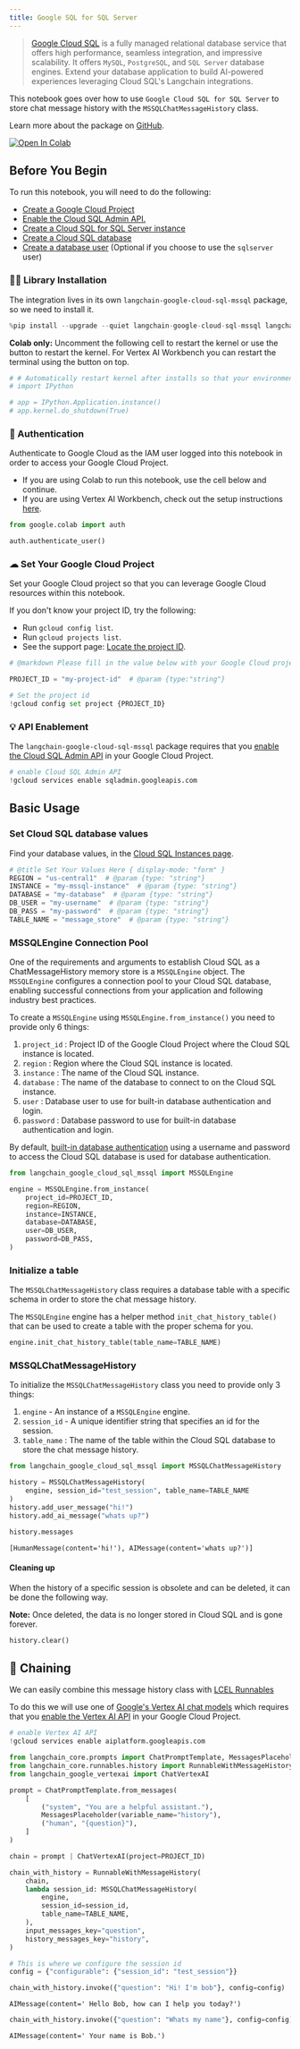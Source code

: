 ```yaml
---
title: Google SQL for SQL Server
---
```


> [Google Cloud SQL](https://cloud.google.com/sql) is a fully managed relational database service that offers high performance, seamless integration, and impressive scalability. It offers `MySQL`, `PostgreSQL`, and `SQL Server` database engines. Extend your database application to build AI-powered experiences leveraging Cloud SQL's Langchain integrations.

This notebook goes over how to use `Google Cloud SQL for SQL Server` to store chat message history with the `MSSQLChatMessageHistory` class.

Learn more about the package on [GitHub](https://github.com/googleapis/langchain-google-cloud-sql-mssql-python/).

[![Open In Colab](https://colab.research.google.com/assets/colab-badge.svg)](https://colab.research.google.com/github/googleapis/langchain-google-cloud-sql-mssql-python/blob/main/docs/chat_message_history.ipynb)

## Before You Begin

To run this notebook, you will need to do the following:

 * [Create a Google Cloud Project](https://developers.google.com/workspace/guides/create-project)
 * [Enable the Cloud SQL Admin API.](https://console.cloud.google.com/marketplace/product/google/sqladmin.googleapis.com)
 * [Create a Cloud SQL for SQL Server instance](https://cloud.google.com/sql/docs/sqlserver/create-instance)
 * [Create a Cloud SQL database](https://cloud.google.com/sql/docs/sqlserver/create-manage-databases)
 * [Create a database user](https://cloud.google.com/sql/docs/sqlserver/create-manage-users) (Optional if you choose to use the `sqlserver` user)

### 🦜🔗 Library Installation
The integration lives in its own `langchain-google-cloud-sql-mssql` package, so we need to install it.


```python
%pip install --upgrade --quiet langchain-google-cloud-sql-mssql langchain-google-vertexai
```

**Colab only:** Uncomment the following cell to restart the kernel or use the button to restart the kernel. For Vertex AI Workbench you can restart the terminal using the button on top.


```python
# # Automatically restart kernel after installs so that your environment can access the new packages
# import IPython

# app = IPython.Application.instance()
# app.kernel.do_shutdown(True)
```

### 🔐 Authentication
Authenticate to Google Cloud as the IAM user logged into this notebook in order to access your Google Cloud Project.

* If you are using Colab to run this notebook, use the cell below and continue.
* If you are using Vertex AI Workbench, check out the setup instructions [here](https://github.com/GoogleCloudPlatform/generative-ai/tree/main/setup-env).


```python
from google.colab import auth

auth.authenticate_user()
```

### ☁ Set Your Google Cloud Project
Set your Google Cloud project so that you can leverage Google Cloud resources within this notebook.

If you don't know your project ID, try the following:

* Run `gcloud config list`.
* Run `gcloud projects list`.
* See the support page: [Locate the project ID](https://support.google.com/googleapi/answer/7014113).


```python
# @markdown Please fill in the value below with your Google Cloud project ID and then run the cell.

PROJECT_ID = "my-project-id"  # @param {type:"string"}

# Set the project id
!gcloud config set project {PROJECT_ID}
```

### 💡 API Enablement
The `langchain-google-cloud-sql-mssql` package requires that you [enable the Cloud SQL Admin API](https://console.cloud.google.com/flows/enableapi?apiid=sqladmin.googleapis.com) in your Google Cloud Project.


```python
# enable Cloud SQL Admin API
!gcloud services enable sqladmin.googleapis.com
```

## Basic Usage

### Set Cloud SQL database values
Find your database values, in the [Cloud SQL Instances page](https://console.cloud.google.com/sql?_ga=2.223735448.2062268965.1707700487-2088871159.1707257687).


```python
# @title Set Your Values Here { display-mode: "form" }
REGION = "us-central1"  # @param {type: "string"}
INSTANCE = "my-mssql-instance"  # @param {type: "string"}
DATABASE = "my-database"  # @param {type: "string"}
DB_USER = "my-username"  # @param {type: "string"}
DB_PASS = "my-password"  # @param {type: "string"}
TABLE_NAME = "message_store"  # @param {type: "string"}
```

### MSSQLEngine Connection Pool

One of the requirements and arguments to establish Cloud SQL as a ChatMessageHistory memory store is a `MSSQLEngine` object. The `MSSQLEngine`  configures a connection pool to your Cloud SQL database, enabling successful connections from your application and following industry best practices.

To create a `MSSQLEngine` using `MSSQLEngine.from_instance()` you need to provide only 6 things:

1. `project_id` : Project ID of the Google Cloud Project where the Cloud SQL instance is located.
1. `region` : Region where the Cloud SQL instance is located.
1. `instance` : The name of the Cloud SQL instance.
1. `database` : The name of the database to connect to on the Cloud SQL instance.
1. `user` : Database user to use for built-in database authentication and login.
1. `password` : Database password to use for built-in database authentication and login.

By default, [built-in database authentication](https://cloud.google.com/sql/docs/sqlserver/users) using a username and password to access the Cloud SQL database is used for database authentication.



```python
from langchain_google_cloud_sql_mssql import MSSQLEngine

engine = MSSQLEngine.from_instance(
    project_id=PROJECT_ID,
    region=REGION,
    instance=INSTANCE,
    database=DATABASE,
    user=DB_USER,
    password=DB_PASS,
)
```

### Initialize a table
The `MSSQLChatMessageHistory` class requires a database table with a specific schema in order to store the chat message history.

The `MSSQLEngine` engine has a helper method `init_chat_history_table()` that can be used to create a table with the proper schema for you.


```python
engine.init_chat_history_table(table_name=TABLE_NAME)
```

### MSSQLChatMessageHistory

To initialize the `MSSQLChatMessageHistory` class you need to provide only 3 things:

1. `engine` - An instance of a `MSSQLEngine` engine.
1. `session_id` - A unique identifier string that specifies an id for the session.
1. `table_name` : The name of the table within the Cloud SQL database to store the chat message history.


```python
from langchain_google_cloud_sql_mssql import MSSQLChatMessageHistory

history = MSSQLChatMessageHistory(
    engine, session_id="test_session", table_name=TABLE_NAME
)
history.add_user_message("hi!")
history.add_ai_message("whats up?")
```


```python
history.messages
```



```output
[HumanMessage(content='hi!'), AIMessage(content='whats up?')]
```


#### Cleaning up
When the history of a specific session is obsolete and can be deleted, it can be done the following way.

**Note:** Once deleted, the data is no longer stored in Cloud SQL and is gone forever.


```python
history.clear()
```

## 🔗 Chaining

We can easily combine this message history class with [LCEL Runnables](/oss/javascript/how-to/message_history)

To do this we will use one of [Google's Vertex AI chat models](/oss/javascript/integrations/chat/google_vertex_ai_palm) which requires that you [enable the Vertex AI API](https://console.cloud.google.com/flows/enableapi?apiid=aiplatform.googleapis.com) in your Google Cloud Project.



```python
# enable Vertex AI API
!gcloud services enable aiplatform.googleapis.com
```


```python
from langchain_core.prompts import ChatPromptTemplate, MessagesPlaceholder
from langchain_core.runnables.history import RunnableWithMessageHistory
from langchain_google_vertexai import ChatVertexAI
```


```python
prompt = ChatPromptTemplate.from_messages(
    [
        ("system", "You are a helpful assistant."),
        MessagesPlaceholder(variable_name="history"),
        ("human", "{question}"),
    ]
)

chain = prompt | ChatVertexAI(project=PROJECT_ID)
```


```python
chain_with_history = RunnableWithMessageHistory(
    chain,
    lambda session_id: MSSQLChatMessageHistory(
        engine,
        session_id=session_id,
        table_name=TABLE_NAME,
    ),
    input_messages_key="question",
    history_messages_key="history",
)
```


```python
# This is where we configure the session id
config = {"configurable": {"session_id": "test_session"}}
```


```python
chain_with_history.invoke({"question": "Hi! I'm bob"}, config=config)
```



```output
AIMessage(content=' Hello Bob, how can I help you today?')
```



```python
chain_with_history.invoke({"question": "Whats my name"}, config=config)
```



```output
AIMessage(content=' Your name is Bob.')
```
